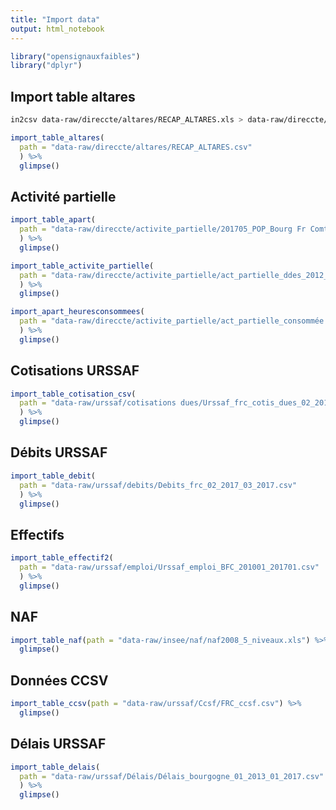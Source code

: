 ```yaml
---
title: "Import data"
output: html_notebook
---
```


```r
library("opensignauxfaibles")
library("dplyr")
```

## Import table altares

```bash
in2csv data-raw/direccte/altares/RECAP_ALTARES.xls > data-raw/direccte/altares/RECAP_ALTARES.csv
```

```r
import_table_altares(
  path = "data-raw/direccte/altares/RECAP_ALTARES.csv"
  ) %>% 
  glimpse()
```

## Activité partielle

```r
import_table_apart(
  path = "data-raw/direccte/activite_partielle/201705_POP_Bourg Fr Comté_Janv2008àavril2017.xls"
  ) %>% 
  glimpse()
```

```r
import_table_activite_partielle(
  path = "data-raw/direccte/activite_partielle/act_partielle_ddes_2012_mai2017.xlsx"
  ) %>% 
  glimpse()
```

```r
import_apart_heuresconsommees(
  path = "data-raw/direccte/activite_partielle/act_partielle_consommée.xlsx"
  ) %>% 
  glimpse()
```


## Cotisations URSSAF

```r
import_table_cotisation_csv(
  path = "data-raw/urssaf/cotisations dues/Urssaf_frc_cotis_dues_02_2017_03_2017.csv"
  ) %>% 
  glimpse()
```

## Débits URSSAF

```r
import_table_debit(
  path = "data-raw/urssaf/debits/Debits_frc_02_2017_03_2017.csv"
  ) %>%
  glimpse()
```

## Effectifs

```r
import_table_effectif2(
  path = "data-raw/urssaf/emploi/Urssaf_emploi_BFC_201001_201701.csv"
  ) %>% 
  glimpse()
```

## NAF

```r
import_table_naf(path = "data-raw/insee/naf/naf2008_5_niveaux.xls") %>% 
  glimpse()
```

## Données CCSV

```r
import_table_ccsv(path = "data-raw/urssaf/Ccsf/FRC_ccsf.csv") %>% 
  glimpse()
```

## Délais URSSAF

```r
import_table_delais(
  path = "data-raw/urssaf/Délais/Délais_bourgogne_01_2013_01_2017.csv"
  ) %>%
  glimpse()
```

